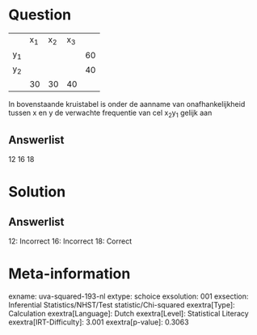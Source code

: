 Question
========

  ------ ------ ------ ------ ----
         x~1~   x~2~   x~3~   
  y~1~                        60
  y~2~                        40
         30     30     40     
  ------ ------ ------ ------ ----

In bovenstaande kruistabel is onder de aanname van onafhankelijkheid
tussen x en y de verwachte frequentie van cel x~2~y~1~ gelijk aan

Answerlist
----------

12
16
18

Solution
========

Answerlist
----------

12: Incorrect
16: Incorrect
18: Correct

Meta-information
================
exname: uva-squared-193-nl
extype: schoice
exsolution: 001
exsection: Inferential Statistics/NHST/Test statistic/Chi-squared
exextra[Type]: Calculation
exextra[Language]: Dutch
exextra[Level]: Statistical Literacy
exextra[IRT-Difficulty]: 3.001
exextra[p-value]: 0.3063
